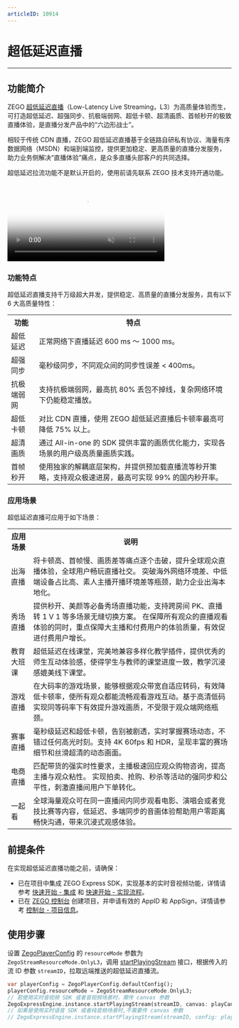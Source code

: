 ```yaml
---
articleID: 10914
---
```

# 超低延迟直播

---

## 功能简介

ZEGO [超低延迟直播](/live_streaming_ios_zh/over-view/over-view)（Low-Latency Live Streaming，L3）为高质量体验而生，可打造超低延迟、超强同步、抗极端弱网、超低卡顿、超清画质、首帧秒开的极致直播体验，是直播分发产品中的“六边形战士”。

相较于传统 CDN 直播，ZEGO 超低延迟直播基于全链路自研私有协议、海量有序数据网络（MSDN）和端到端监控，提供更加稳定、更高质量的直播分发服务，助力业务侧解决“直播体验”痛点，是众多直播头部客户的共同选择。

<Warning title="注意">
超低延迟拉流功能不是默认开启的，使用前请先联系 ZEGO 技术支持开通功能。
</Warning>

<video poster="http://media-resource.spreading.io/docuo/workspace564/27e54a759d23575969552654cb45bf89/d3f29ec6e8.png" src="http://media-resource.spreading.io/docuo/workspace564/27e54a759d23575969552654cb45bf89/36e23be657.mp4" width="70%" muted="true" loop="true" autoplay="autoplay" preload="auto" nocontrols></video>

### 功能特点

超低延迟直播支持千万级超大并发，提供稳定、高质量的直播分发服务，具有以下 6 大高质量特性：

<table>

<tbody><tr>
<th>功能</th>
<th>特点</th>
</tr>
<tr>
<td>超低延迟</td>
<td>正常网络下直播延迟 600 ms ～ 1000 ms。</td>
</tr>
<tr>
<td>
超强同步
</td>
<td>毫秒级同步，不同观众间的同步性误差 < 400ms。</td>
</tr>
<tr>
<td>抗极端弱网</td>
<td>支持抗极端弱网，最高抗 80% 丢包不掉线，复杂网络环境下仍能稳定播放。</td>
</tr>
<tr>
<td>超低卡顿</td>
<td>对比 CDN 直播，使用 ZEGO 超低延迟直播后卡顿率最高可降低 75% 以上。</td>
</tr>
<tr>
<td>超清画质</td>
<td>通过 All-in-one 的 SDK 提供丰富的画质优化能力，实现各场景的用户级高质量画质实践。</td>
</tr>
<tr>
<td>首帧秒开</td>
<td>使用独家的解耦底层架构，并提供预加载直播流等秒开策略，支持观众极速进房，最高可实现 99% 的国内秒开率。</td>
</tr>
</tbody></table>


### 应用场景

超低延迟直播可应用于如下场景：

<table>

<tbody><tr>
<th>应用场景</th>
<th>说明</th>
</tr>
<tr>
<td>
出海直播
</td>
<td>
将卡顿高、首帧慢、画质差等痛点逐个击破，提升全球观众直播体验，全球用户畅玩直播社交。
突破海外网络环境差、中低端设备占比高、素人主播开播环境差等瓶颈，助力企业出海本地化。
</td>
</tr>
<tr>
<td>秀场直播</td>
<td>提供秒开、美颜等必备秀场直播功能，支持跨房间 PK、直播转 1 V 1 等多场景无缝切换方案。
在保障所有观众的直播观看体验的同时，重点保障大主播和付费用户的体验质量，有效促进付费用户增长。</td>
</tr>
<tr>
<td>
教育大班课
</td>
<td>超低延迟在线课堂，完美地兼容多样化教学插件，提供优秀的师生互动体验感，使得学生与教师的课堂进度一致，教学沉浸感媲美线下课堂。</td>
</tr>
<tr>
<td>游戏直播</td>
<td>在大码率的游戏场景，能够根据观众带宽自适应转码，有效降低卡顿率，使所有观众都能流畅观看游戏互动。基于高清低码实现同等码率下有效提升游戏画质，不受限于观众端网络瓶颈。</td>
</tr>
<tr>
<td>
赛事直播
</td>
<td>毫秒级延迟和超低卡顿，告别被剧透，实时掌握赛场动态，不错过任何高光时刻。支持 4K 60fps 和 HDR，呈现丰富的赛场细节和丝滑超清的动态画面。</td>
</tr>
<tr>
<td>电商直播</td>
<td>匹配带货的强实时性要求，主播极速回应观众购物咨询，提高主播与观众粘性。
实现拍卖、抢购、秒杀等活动的强同步和公平性，刺激直播间用户下单转化。</td>
</tr>
<tr>
<td>一起看</td>
<td>全球海量观众可在同一直播间内同步观看电影、演唱会或者竞技比赛等内容，低延迟、多端同步的音画体验帮助用户零距离畅快沟通，带来沉浸式观感体验。</td>
</tr>
</tbody></table>

## 前提条件

在实现超低延迟直播功能之前，请确保：

- 已在项目中集成 ZEGO Express SDK，实现基本的实时音视频功能，详情请参考 [快速开始 - 集成](!Integration/SDK_Integration) 和 [快速开始 - 实现流程](!Integration/Solution_Implementation)。
- 已在 [ZEGO 控制台](https://console.zego.im) 创建项目，并申请有效的 AppID 和 AppSign，详情请参考 [控制台 - 项目信息](/console/project-info)。

## 使用步骤

设置 [ZegoPlayerConfig](https://doc-zh.zego.im/unique-api/express-video-sdkhttps://doc-zh.zego.im/article/dart_flutter/zego_express_engine/ZegoPlayerConfig-class.html) 的 `resourceMode` 参数为 `ZegoStreamResourceMode.OnlyL3`，调用 [startPlayingStream](https://doc-zh.zego.im/unique-api/express-video-sdkhttps://doc-zh.zego.im/article/dart_flutter/zego_express_engine/ZegoExpressEnginePlayer/startPlayingStream.html) 接口，根据传入的流 ID 参数 `streamID`，拉取远端推送的超低延迟直播流。

```dart
var playerConfig = ZegoPlayerConfig.defaultConfig();
playerConfig.resourceMode = ZegoStreamResourceMode.OnlyL3;
// 若使用实时音视频 SDK 或者音视频场景时，需传 canvas 参数
ZegoExpressEngine.instance.startPlayingStream(streamID, canvas: playCanvas, config: playerConfig);
// 如果是使用实时语音 SDK 或者纯音频场景时,不需要传 canvas 参数
// ZegoExpressEngine.instance.startPlayingStream(streamID, config: playerConfig);
```
